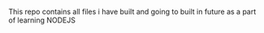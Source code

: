 This repo contains all files i have built and going to built in future as a part of learning NODEJS

